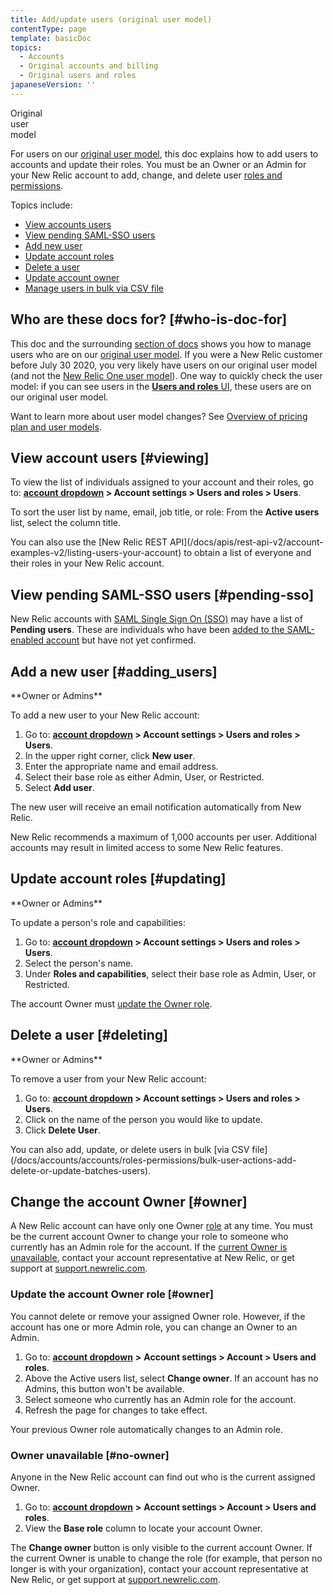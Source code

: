 ```yaml
---
title: Add/update users (original user model)
contentType: page
template: basicDoc
topics:
  - Accounts
  - Original accounts and billing
  - Original users and roles
japaneseVersion: ''
---
```


Original  
user  
model

For users on our [original user model](/docs/accounts/original-accounts-billing/original-product-based-pricing/overview-changes-pricing-user-model#user-models), this doc explains how to add users to accounts and update their roles. You must be an Owner or an Admin for your New Relic account to add, change, and delete user [roles and permissions](/docs/accounts-partnerships/accounts/account-billing-usage/users-roles#account-rights).

Topics include:

* [View accounts users](#viewing)
* [View pending SAML-SSO users](#pending-sso)
* [Add new user](#adding_users)
* [Update account roles](#updating)
* [Delete a user](#deleting)
* [Update account owner](#owner)
* [Manage users in bulk via CSV file](/docs/accounts/accounts/roles-permissions/bulk-user-actions-add-delete-or-update-batches-users)

## Who are these docs for? [#who-is-doc-for]

This doc and the surrounding [section of docs](https://docs.newrelic.com/docs/accounts/original-accounts-billing/original-users-roles) shows you how to manage users who are on our [original user model](/docs/accounts/original-accounts-billing/original-product-based-pricing/overview-changes-pricing-user-model#user-models). If you were a New Relic customer before July 30 2020, you very likely have users on our original user model (and not the [New Relic One user model](https://docs.newrelic.com/docs/accounts/accounts-billing/new-relic-one-pricing-users/users-roles)). One way to quickly check the user model: if you can see users in the [**Users and roles** UI](https://docs.newrelic.com/docs/accounts/original-accounts-billing/original-users-roles/users-roles-original-user-model#view-access), these users are on our original user model.

Want to learn more about user model changes? See [Overview of pricing plan and user models](https://docs.newrelic.com/docs/accounts/accounts-billing/new-relic-one-pricing-users/transition-guide-new-pricing-plan).

## View account users [#viewing]

To view the list of individuals assigned to your account and their roles, go to: **[account dropdown](/docs/accounts-partnerships/education/getting-started-new-relic/glossary#account-dropdown) > Account settings > Users and roles > Users**.

To sort the user list by name, email, job title, or role: From the **Active users** list, select the column title.

<Callout variant="tip">
  You can also use the [New Relic REST API](/docs/apis/rest-api-v2/account-examples-v2/listing-users-your-account) to obtain a list of everyone and their roles in your New Relic account.
</Callout>

## View pending SAML-SSO users [#pending-sso]

New Relic accounts with [SAML Single Sign On (SSO)](/docs/accounts-partnerships/accounts/saml-single-sign/saml-service-providers) may have a list of **Pending users**. These are individuals who have been [added to the SAML-enabled account](/docs/accounts-partnerships/accounts/saml-single-sign/adding-users-saml-accounts) but have not yet confirmed.

## Add a new user [#adding_users]

<Callout variant="tip">
  **Owner or Admins**
</Callout>

To add a new user to your New Relic account:

1. Go to: **[account dropdown](/docs/accounts-partnerships/education/getting-started-new-relic/glossary#account-dropdown) > Account settings > Users and roles > Users**.
2. In the upper right corner, click **<Icon name="fe-plus-circle"/>
   New user**.
3. Enter the appropriate name and email address.
4. Select their base role as either Admin, User, or Restricted.
5. Select **Add user**.

The new user will receive an email notification automatically from New Relic.

<Callout variant="important">
  New Relic recommends a maximum of 1,000 accounts per user. Additional accounts may result in limited access to some New Relic features.
</Callout>

## Update account roles [#updating]

<Callout variant="tip">
  **Owner or Admins**
</Callout>

To update a person's role and capabilities:

1. Go to: **[account dropdown](/docs/accounts-partnerships/education/getting-started-new-relic/glossary#account-dropdown) > Account settings > Users and roles > Users**.
2. Select the person's name.
3. Under **Roles and capabilities**, select their base role as Admin, User, or Restricted.

The account Owner must [update the Owner role](#owner).

## Delete a user [#deleting]

<Callout variant="tip">
  **Owner or Admins**
</Callout>

To remove a user from your New Relic account:

1. Go to: **[account dropdown](/docs/accounts-partnerships/education/getting-started-new-relic/glossary#account-dropdown) > Account settings > Users and roles > Users**.
2. Click on the name of the person you would like to update.
3. Click **<Icon name="fe-trash-2"/>
   Delete User**.

<Callout variant="tip">
  You can also add, update, or delete users in bulk [via CSV file](/docs/accounts/accounts/roles-permissions/bulk-user-actions-add-delete-or-update-batches-users).
</Callout>

## Change the account Owner [#owner]

A New Relic account can have only one Owner [role](/docs/accounts-partnerships/accounts/account-billing-usage/users-roles#roles) at any time. You must be the current account Owner to change your role to someone who currently has an Admin role for the account. If the [current Owner is unavailable](#no-owner), contact your account representative at New Relic, or get support at [support.newrelic.com](https://support.newrelic.com).

### Update the account Owner role [#owner]

You cannot delete or remove your assigned Owner role. However, if the account has one or more Admin role, you can change an Owner to an Admin.

1. Go to: **[account dropdown](/docs/accounts-partnerships/education/getting-started-new-relic/glossary#account-dropdown)** **>** **Account settings > Account > Users and roles**.
2. Above the Active users list, select <Icon name="fe-repeat"/>
   **Change owner**. If an account has no Admins, this button won't be available.
3. Select someone who currently has an Admin role for the account.
4. Refresh the page for changes to take effect.

Your previous Owner role automatically changes to an Admin role.

### Owner unavailable [#no-owner]

Anyone in the New Relic account can find out who is the current assigned Owner.

1. Go to: **[account dropdown](/docs/accounts-partnerships/education/getting-started-new-relic/glossary#account-dropdown)** **>** **Account settings > Account > Users and roles**.
2. View the **Base role** column to locate your account Owner.

The <Icon name="fe-repeat"/>
**Change owner** button is only visible to the current account Owner. If the current Owner is unable to change the role (for example, that person no longer is with your organization), contact your account representative at New Relic, or get support at [support.newrelic.com](https://support.newrelic.com).
